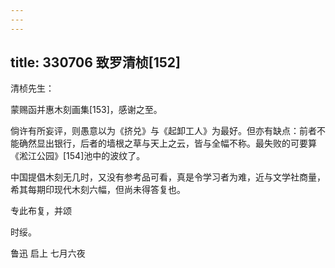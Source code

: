 ```yaml
---
---
---
```

title: 330706 致罗清桢[152]
---




清桢先生：

蒙赐函并惠木刻画集[153]，感谢之至。

倘许有所妄评，则愚意以为《挤兑》与《起卸工人》为最好。但亦有缺点：前者不能确然显出银行，后者的墙根之草与天上之云，皆与全幅不称。最失败的可要算《淞江公园》[154]池中的波纹了。

中国提倡木刻无几时，又没有参考品可看，真是令学习者为难，近与文学社商量，希其每期印现代木刻六幅，但尚未得答复也。

专此布复，并颂

时绥。

鲁迅 启上 七月六夜